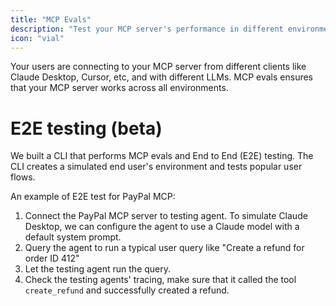 ```yaml
---
title: "MCP Evals"
description: "Test your MCP server's performance in different environments"
icon: "vial"
---
```


Your users are connecting to your MCP server from different clients like Claude Desktop, Cursor, etc, and with different LLMs. MCP evals ensures that your MCP server works across all environments.

# E2E testing (beta)

We built a CLI that performs MCP evals and End to End (E2E) testing. The CLI creates a simulated end user's environment and tests popular user flows.

An example of E2E test for PayPal MCP:

1. Connect the PayPal MCP server to testing agent. To simulate Claude Desktop, we can configure the agent to use a Claude model with a default system prompt.
2. Query the agent to run a typical user query like "Create a refund for order ID 412"
3. Let the testing agent run the query.
4. Check the testing agents' tracing, make sure that it called the tool `create_refund` and successfully created a refund.
